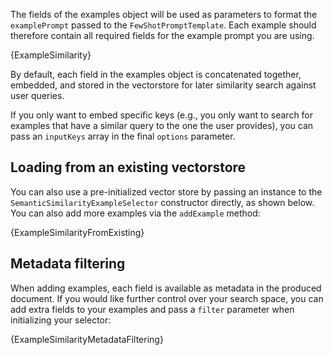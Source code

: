 
The fields of the examples object will be used as parameters to format the `examplePrompt` passed to the `FewShotPromptTemplate`. 
Each example should therefore contain all required fields for the example prompt you are using.

<CodeBlock language="typescript">{ExampleSimilarity}</CodeBlock>

By default, each field in the examples object is concatenated together, embedded, and stored in the vectorstore for
later similarity search against user queries. 

If you only want to embed specific keys
(e.g., you only want to search for examples that have a similar query to the one the user provides), you can pass an `inputKeys` 
array in the final `options` parameter.

## Loading from an existing vectorstore

You can also use a pre-initialized vector store by passing an instance to the `SemanticSimilarityExampleSelector` constructor 
directly, as shown below. You can also add more examples via the `addExample` method:


<CodeBlock language="typescript">{ExampleSimilarityFromExisting}</CodeBlock>

## Metadata filtering

When adding examples, each field is available as metadata in the produced document. If you would like further control over your
search space, you can add extra fields to your examples and pass a `filter` parameter when initializing your selector:


<CodeBlock language="typescript">{ExampleSimilarityMetadataFiltering}</CodeBlock>
